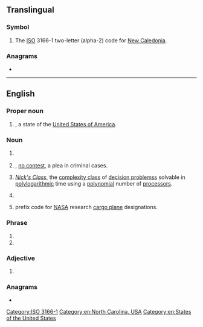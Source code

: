 {{also|N.C.|nC|.nc}}
==Translingual==

===Symbol===
{{head|mul|symbol}}

# The [[ISO]] 3166-1 two-letter (alpha-2) code for [[New Caledonia]].

===Anagrams===

* {{l|mul|CN}}

[[Category:ISO 3166-1]]

----

==English==

===Proper noun===
{{head|en|proper noun}}

# {{abbreviation of|en|[[North Carolina]]|nodot=1}}, a state of the [[United States of America]].

===Noun===
{{head|en|noun}}

# {{lb|en|chemistry}} {{abbr of|en|[[nitrocellulose]]}}
# {{lb|en|legal}} {{init of|en|nolo contendere|nodot=1}}, [[no contest]], a plea in criminal cases.
# {{lb|en|computing theory}} ''[[w:NC (complexity)|Nick's Class]]'', the [[complexity class]] of [[decision problems]]s solvable in [[polylogarithmic]] time using a [[polynomial]] number of [[processor]]s.
# {{lb|en|linguistics}} {{init of|en|noun class}}
# {{lb|en|US|aviation}} prefix code for [[NASA]] research [[cargo plane]] designations.

===Phrase===
{{head|en|phrase}}
# {{init of|en|[[no]] [[change]]}}
# {{init of|en|[[no]] [[charge]]}}

===Adjective===
{{head|en|adjective}}

# {{lb|en|electronics|of a [[relay]]}} {{init of|en||Normally closed}}

===Anagrams===
* {{anagrams|en|a=cn|C/N|CN|Cn|c'n}}

[[Category:en:North Carolina, USA]]
[[Category:en:States of the United States]]